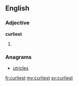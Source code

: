 ==English==

===Adjective===
'''curliest'''

# {{en-superlative of|curly}}

===Anagrams===
* [[utricles#English|utricles]]

[[fr:curliest]]
[[my:curliest]]
[[sv:curliest]]